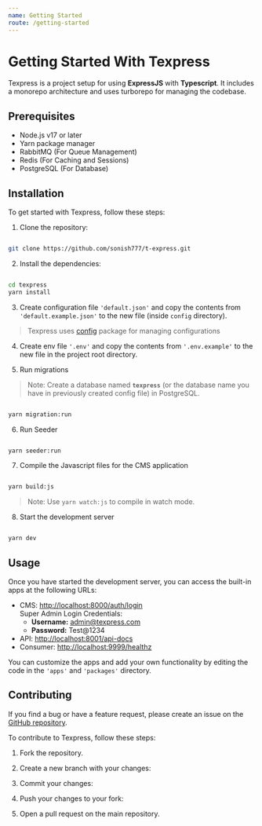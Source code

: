 ```yaml
---
name: Getting Started
route: /getting-started
---
```


# Getting Started With Texpress

Texpress is a project setup for using **ExpressJS** with **Typescript**. It includes a monorepo architecture and uses turborepo for managing the codebase.

## Prerequisites

-   Node.js v17 or later
-   Yarn package manager
-   RabbitMQ (For Queue Management)
-   Redis (For Caching and Sessions)
-   PostgreSQL (For Database)

## Installation

To get started with Texpress, follow these steps:

1. Clone the repository:

```bash

git clone https://github.com/sonish777/t-express.git

```

2. Install the dependencies:

```bash

cd texpress
yarn install

```

3. Create configuration file `'default.json'` and copy the contents from `'default.example.json'` to the new file (inside `config` directory).

> Texpress uses [config](https://www.npmjs.com/package/config) package for managing configurations


4. Create env file `'.env'` and copy the contents from `'.env.example'` to the new file in the project root directory.


5. Run migrations

> Note: Create a database named **`texpress`** (or the database name you have in previously created config file) in PostgreSQL.

```bash

yarn migration:run

```

6. Run Seeder

```bash

yarn seeder:run

```

7. Compile the Javascript files for the CMS application

```bash

yarn build:js

```

> Note: Use `yarn watch:js` to compile in watch mode.


8. Start the development server

```bash

yarn dev

```

## Usage

Once you have started the development server, you can access the built-in apps at the following URLs:

-   CMS: [http://localhost:8000/auth/login](http://localhost:8000/auth/login)  
     Super Admin Login Credentials:
    -   **Username:** admin@texpress.com
    -   **Password:** Test@1234
-   API: [http://localhost:8001/api-docs](http://localhost:8001/api-docs)
-   Consumer: [http://localhost:9999/healthz](http://localhost:9999/healthz)

You can customize the apps and add your own functionality by editing the code in the `'apps'` and `'packages'` directory.

## Contributing

If you find a bug or have a feature request, please create an issue on the [GitHub repository](https://github.com/sonish777/t-express).

To contribute to Texpress, follow these steps:

1. Fork the repository.

2. Create a new branch with your changes:

3. Commit your changes:

4. Push your changes to your fork:

5. Open a pull request on the main repository.
